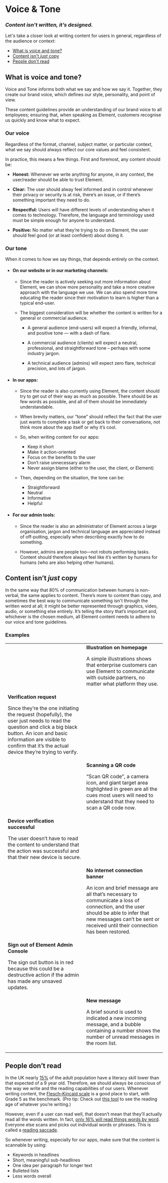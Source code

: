 
<Meta title="Content/Voice &amp; Tone" />

# Voice &amp; Tone

### _Content isn’t written, it’s designed._

Let's take a closer look at writing content for users in general, regardless of the audience or context:

- [What is voice and tone?](#voice-and-tone)
- [Content isn't _just_ copy](#content-isnt-just-copy)
- [People don't read](#people-dont-read)

## <a id="voice-and-tone"></a> What is voice and tone?

Voice and Tone informs both what we say and how we say it. Together, they create our brand voice, which defines our style, personality, and point of view.

These content guidelines provide an understanding of our brand voice to all employees; ensuring that, when speaking as Element, customers recognise us quickly and know what to expect.

### Our voice

Regardless of the format, channel, subject matter, or particular context, what we say should always reflect our core values and feel consistent.

In practice, this means a few things. First and foremost, any content should be:

- **Honest:** Whenever we write anything for anyone, in any context, the user/reader should be able to trust Element.

- **Clear:** The user should alway feel informed and in control whenever their privacy or security is at risk, there’s an issue, or if there’s something important they need to do.

- **Respectful:** Users will have different levels of understanding when it comes to technology. Therefore, the language and terminology used must be simple enough for anyone to understand.

- **Positive:** No matter what they’re trying to do on Element, the user should feel good (or at least confident) about doing it.

### Our tone

When it comes to how we say things, that depends entirely on the context.

- #### **On our website or in our marketing channels:**

  - Since the reader is actively seeking out more information about Element, we can show more personality and take a more creative approach with the language we use. We can also spend more time educating the reader since their motivation to learn is higher than a typical end-user.

  - The biggest consideration will be whether the content is written for a general or commercial audience.

    - A general audience (end-users) will expect a friendly, informal, and positive tone — with a dash of flare.

    - A commercial audience (clients) will expect a neutral, professional, and straightforward tone – perhaps with some industry jargon.

    - A technical audience (admins) will expect zero flare, technical precision, and lots of jargon.

- #### **In our apps:**

  - Since the reader is also currently using Element, the content should try to get out of their way as much as possible. There should be as few words as possible, and all of them should be immediately understandable.

  - When brevity matters, our “tone” should reflect the fact that the user just wants to complete a task or get back to their conversations, not think more about the app itself or why it’s cool.

  - So, when writing content for our apps:

    - Keep it short
    - Make it action-oriented
    - Focus on the benefits to the user
    - Don’t raise unnecessary alarm
    - Never assign blame (either to the user, the client, or Element)

  - Then, depending on the situation, the tone can be:

    - Straightforward
    - Neutral
    - Informative
    - Helpful

- #### **For our admin tools:**

  - Since the reader is also an administrator of Element across a large organisation, jargon and technical language are appreciated instead of off-putting, especially when describing exactly how to do something.

  - However, admins are people too—not robots performing tasks. Content should therefore always feel like it’s written by humans for humans (who are also helping other humans).

## <a id="content-isnt-just-copy"></a> Content isn’t _just_ copy

In the same way that 80% of communication between humans is non-verbal, the same applies to content. There’s more to content than copy, and sometimes the best way to communicate something isn't through the written word at all; it might be better represented through graphics, video, audio, or something else entirely. It’s telling the story that’s important and, whichever is the chosen medium, all Element content needs to adhere to our voice and tone guidelines.

### **Examples**

<table>
  <tr>
    <td>
      <img src="/img/example_homepage-illustration.jpg" alt="" />
    </td>
    <td>
      <strong>Illustration on homepage</strong> 
      <p>
      A simple illustrations shows that
      enterprise customers can use Element to communicate with outside partners,
      no matter what platform they use.
    </td>
  </tr>
  <tr>
    <td>
      <strong>Verification request</strong>
      <p>
      Since they’re the one initiating the request (hopefully), the user just needs
      to read the question and click a big black button. An icon and basic information
      are visible to confirm that it’s the actual device they’re trying to verify.
    </td>
    <td>
      <img src="/img/example_ftue-verify-device.jpg" alt="" />
    </td>
  </tr>
  <tr>
    <td>
      <img src="/img/example_ftue-scan-qr-code.jpg" alt="" />
    </td>
    <td>
      <strong>Scanning a QR code</strong>
      <p>
      “Scan QR code”, a camera icon, and giant target area highlighted in green are
      all the cues most users will need to understand that they need to scan a QR
      code now.
    </td>
  </tr>
  <tr>
    <td>
      <strong>Device verification successful</strong>
      <p>
      The user doesn’t have to read the content to understand that the action was
      successful and that their new device is secure.
    </td>
    <td>
      <img src="/img/example_ftue-device-verified.jpg" alt="" />
    </td>
  </tr>
  <tr>
    <td>
      <img src="/img/example_banner-no-connection.jpg" alt="" />
    </td>
    <td>
      <strong>No internet connection banner</strong>
      <p>
      An icon and brief message are all that’s necessary to communicate a loss of
      connection, and the user should be able to infer that new messages can’t be
      sent or received until their connection has been restored.
    </td>
  </tr>
  <tr>
    <td>
      <strong>Sign out of Element Admin Console</strong>
      <p>
      The sign out button is in red because this could be a destructive action if
      the admin has made any unsaved updates.
    </td>
    <td>
      <img src="/img/example_sign-out-admin-console.jpg" alt="" />
    </td>
  </tr>
  <tr>
    <td>
      <img src="/img/example_new-messages.jpg" alt="" />
    </td>
    <td>
      <strong>New message</strong>
      <p>
      A brief sound is used to indicated a new
      incoming message, and a bubble containing a number shows the number of
      unread messages in the room list.
    </td>
  </tr>
</table>

## <a id="people-dont-read"></a> People don’t read

In the UK nearly [15%](https://literacytrust.org.uk/parents-and-families/adult-literacy/what-do-adult-literacy-levels-mean/#:~:text=This%20survey%20found%20that%2016.4,different%20ways%2C%20as%20outlined%20below.) of the adult population have a literacy skill lower than that expected of a 9 year old. Therefore, we should always be conscious of the way we write and the reading capabilities of our users. Whenever writing content, the [Flesch–Kincaid scale](https://readable.com/readability/flesch-reading-ease-flesch-kincaid-grade-level/) is a good place to start, with Grade 5 as the benchmark. (Pro tip: Check out [this tool](https://hemingwayapp.com/) to see the reading age of whatever you’re writing.)

However, even if a user can read well, that doesn’t mean that they’ll actually read all the words written. In fact, [only 16% will read things words by word](https://www.nngroup.com/articles/how-users-read-on-the-web/). Everyone else scans and picks out individual words or phrases. This is called a [reading saccade](https://en.wikipedia.org/wiki/Eye_movement_in_reading).

So whenever writing, especially for our apps, make sure that the content is scannable by using:

- Keywords in headlines
- Short, meaningful sub-headlines
- One idea per paragraph for longer text
- Bulleted lists
- Less words overall
